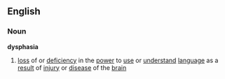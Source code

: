 ==English==
===Noun===
'''dysphasia'''

#[[loss]] of or [[deficiency]] in the [[power]] to [[use]] or [[understand]] [[language]] as a [[result]] of [[injury]] or [[disease]] of the [[brain]]